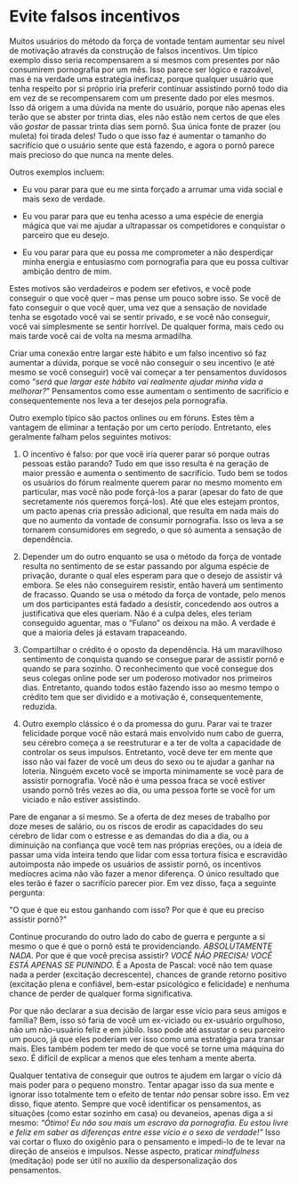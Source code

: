 # Evite falsos incentivos

Muitos usuários do método da força de vontade tentam aumentar seu nível de motivação através da construção de falsos incentivos. Um típico exemplo disso seria recompensarem a si mesmos com presentes por não consumirem pornografia por um mês. Isso parece ser lógico e razoável, mas é na verdade uma estratégia ineficaz, porque qualquer usuário que tenha respeito por si próprio iria preferir continuar assistindo pornô todo dia em vez de se recompensarem com um presente dado por eles mesmos. Isso dá origem a uma dúvida na mente do usuário, porque não apenas eles terão que se abster por trinta dias, eles não estão nem certos de que eles vão *gostar* de passar trinta dias sem pornô. Sua única fonte de prazer (ou muleta) foi tirada deles! Tudo o que isso faz é aumentar o tamanho do sacrifício que o usuário sente que está fazendo, e agora o pornô parece mais precioso do que nunca na mente deles.

Outros exemplos incluem:

- Eu vou parar para que eu me sinta forçado a arrumar uma vida social e mais sexo de verdade.

- Eu vou parar para que eu tenha acesso a uma espécie de energia mágica que vai me ajudar a ultrapassar os competidores e conquistar o parceiro que eu desejo.

- Eu vou parar para que eu possa me comprometer a não desperdiçar minha energia e entusiasmo com pornografia para que eu possa cultivar ambição dentro de mim.

Estes motivos são verdadeiros e podem ser efetivos, e você pode conseguir o que você quer -- mas pense um pouco sobre isso. Se você de fato conseguir o que você quer, uma vez que a sensação de novidade tenha se esgotado você vai se sentir privado, e se você não conseguir, você vai simplesmente se sentir horrível. De qualquer forma, mais cedo ou mais tarde você cai de volta na mesma armadilha.

Criar uma conexão entre largar este hábito e um falso incentivo só faz aumentar a dúvida, porque se você não conseguir o seu incentivo (e até mesmo se você conseguir) você vai começar a ter pensamentos duvidosos como "*será que largar este hábito vai realmente ajudar minha vida a melhorar?*" Pensamentos como esse aumentam o sentimento de sacrifício e consequentemente nos leva a ter desejos pela pornografia.

Outro exemplo típico são pactos onlines ou em fóruns. Estes têm a vantagem de eliminar a tentação por um certo período. Entretanto, eles geralmente falham pelos seguintes motivos:

1.  O incentivo é falso: por que você iria querer parar só porque outras pessoas estão parando? Tudo em que isso resulta é na geração de maior pressão e aumenta o sentimento de sacrifício. Tudo bem se todos os usuários do fórum realmente querem parar no mesmo momento em particular, mas você não pode forçá-los a parar (apesar do fato de que secretamente nós queremos forçá-los). Até que eles estejam prontos, um pacto apenas cria pressão adicional, que resulta em nada mais do que no aumento da vontade de consumir pornografia. Isso os leva a se tornarem consumidores em segredo, o que só aumenta a sensação de dependência.

2.  Depender um do outro enquanto se usa o método da força de vontade resulta no sentimento de se estar passando por alguma espécie de privação, durante o qual eles esperam para que o desejo de assistir vá embora. Se eles não conseguirem resistir, então haverá um sentimento de fracasso. Quando se usa o método da força de vontade, pelo menos um dos participantes está fadado a desistir, concedendo aos outros a justificativa que eles queriam. Não é a culpa deles, eles teriam conseguido aguentar, mas o "Fulano" os deixou na mão. A verdade é que a maioria deles já estavam trapaceando.

3.  Compartilhar o crédito é o oposto da dependência. Há um maravilhoso sentimento de conquista quando se consegue parar de assistir pornô e quando se para sozinho. O reconhecimento que você consegue dos seus colegas online pode ser um poderoso motivador nos primeiros dias. Entretanto, quando todos estão fazendo isso ao mesmo tempo o crédito tem que ser dividido e a motivação é, consequentemente, reduzida.

4.  Outro exemplo clássico é o da promessa do guru. Parar vai te trazer felicidade porque você não estará mais envolvido num cabo de guerra, seu cérebro começa a se reestruturar e a ter de volta a capacidade de controlar os seus impulsos. Entretanto, você deve ter em mente que isso não vai fazer de você um deus do sexo ou te ajudar a ganhar na loteria. Ninguém exceto você se importa minimamente se você para de assistir pornografia. Você não é uma pessoa fraca se você estiver usando pornô três vezes ao dia, ou uma pessoa forte se você for um viciado e não estiver assistindo.

Pare de enganar a si mesmo. Se a oferta de dez meses de trabalho por doze meses de salário, ou os riscos de erodir as capacidades do seu cérebro de lidar com o estresse e as demandas do dia a dia, ou a diminuição na confiança que você tem nas próprias ereções, ou a ideia de passar uma vida inteira tendo que lidar com essa tortura física e escravidão autoimposta não impede os usuários de assistir pornô, os incentivos medíocres acima não vão fazer a menor diferença. O único resultado que eles terão é fazer o sacrifício parecer pior. Em vez disso, faça a seguinte pergunta:

\"O que é que eu estou ganhando com isso? Por que é que eu preciso assistir pornô?\"

Continue procurando do outro lado do cabo de guerra e pergunte a si mesmo o que é que o pornô está te providenciando. *ABSOLUTAMENTE NADA*. Por que é que você precisa assistir? *VOCÊ NÃO PRECISA! VOCÊ ESTÁ APENAS SE PUNINDO.* É a Aposta de Pascal: você não tem quase nada a perder (excitação decrescente), chances de grande retorno positivo (excitação plena e confiável, bem-estar psicológico e felicidade) e nenhuma chance de perder de qualquer forma significativa.

Por que não declarar a sua decisão de largar esse vício para seus amigos e família? Bem, isso só faria de você um ex-viciado ou ex-usuário orgulhoso, não um não-usuário feliz e em júbilo. Isso pode até assustar o seu parceiro um pouco, já que eles poderiam ver isso como uma estratégia para transar mais. Eles também podem ter medo de que você se torne uma máquina do sexo. É difícil de explicar a menos que eles tenham a mente aberta.

Qualquer tentativa de conseguir que outros te ajudem em largar o vício dá mais poder para o pequeno monstro. Tentar apagar isso da sua mente e ignorar isso totalmente tem o efeito de tentar *não* pensar sobre isso. Em vez disso, fique atento. Sempre que você identificar os pensamentos, as situações (como estar sozinho em casa) ou devaneios, apenas diga a si mesmo: *"Ótimo! Eu não sou mais um escravo da pornografia. Eu estou livre e feliz em saber as diferenças entre esse vício e o sexo de verdade!"* Isso vai cortar o fluxo do oxigênio para o pensamento e impedi-lo de te levar na direção de anseios e impulsos. Nesse aspecto, praticar *mindfulness* (meditação) pode ser útil no auxílio da despersonalização dos pensamentos.